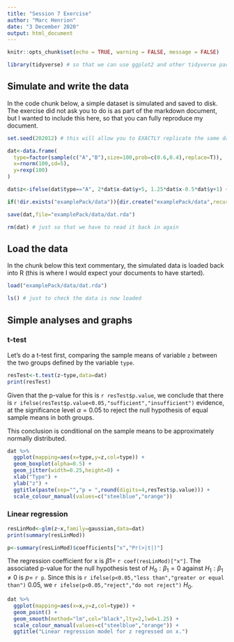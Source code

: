 ```yaml
---
title: "Session 7 Exercise"
author: "Marc Henrion"
date: "3 December 2020"
output: html_document
---
```


```r
knitr::opts_chunk$set(echo = TRUE, warning = FALSE, message = FALSE)

library(tidyverse) # so that we can use ggplot2 and other tidyverse packages
```

## Simulate and write the data

In the code chunk below, a simple dataset is simulated and saved to disk.
The exercise did not ask you to do is as part of the markdown document, but I wanted to include this here, so that you can fully reproduce my document.

```r
set.seed(202012) # this will allow you to EXACTLY replicate the same dataset and results

dat<-data.frame(
  type=factor(sample(c("A","B"),size=100,prob=c(0.6,0.4),replace=T)),
  x=rnorm(100,sd=5),
  y=rexp(100)
)

dat$z<-ifelse(dat$type=="A", 2*dat$x-dat$y+5, 1.25*dat$x-0.5*dat$y+1) + rnorm(100,sd=1.25)

if(!dir.exists("examplePack/data")){dir.create("examplePack/data",recursive=T)}

save(dat,file="examplePack/data/dat.rda")

rm(dat) # just so that we have to read it back in again
```

## Load the data

In the chunk below this text commentary, the simulated data is loaded back into R (this is where I would expect your documents to have started).

```r
load("examplePack/data/dat.rda")

ls() # just to check the data is now loaded
```

## Simple analyses and graphs

### t-test

Let's do a t-test first, comparing the sample means of variable `z` between the two groups defined by the variable `type`.

```r
resTest<-t.test(z~type,data=dat)
print(resTest)
```

Given that the p-value for this is `r resTest$p.value`, we conclude that there is `r ifelse(resTest$p.value<0.05,"sufficient","insufficient")` evidence, at the significance level $\alpha=0.05$ to reject the null hypothesis of equal sample means in both groups.

This conclusion is conditional on the sample means to be approximately normally distributed.

```r
dat %>%
  ggplot(mapping=aes(x=type,y=z,col=type)) +
  geom_boxplot(alpha=0.5) +
  geom_jitter(width=0.25,height=0) +
  xlab("Type") +
  ylab("z") +
  ggtitle(paste(sep="","p = ",round(digits=4,resTest$p.value))) +
  scale_colour_manual(values=c("steelblue","orange"))
```

### Linear regression

```r
resLinMod<-glm(z~x,family=gaussian,data=dat)
print(summary(resLinMod))

p<-summary(resLinMod)$coefficients["x","Pr(>|t|)"]
```

The regression coefficient for x is $\beta1=$ `r coef(resLinMod)["x"]`. The associated p-value for the null hypothesis test of $H_0:\beta_1=0$ against $H_1: \beta_1\neq0$ is $p=$ `r p`. Since this is `r ifelse(p<0.05,"less than","greater or equal than")` 0.05, we `r ifelse(p<0.05,"reject","do not reject")` $H_0$.

```r
dat %>%
  ggplot(mapping=aes(x=x,y=z,col=type)) +
  geom_point() +
  geom_smooth(method="lm",col="black",lty=2,lwd=1.25) +
  scale_colour_manual(values=c("steelblue","orange")) +
  ggtitle("Linear regression model for z regressed on x.")
```